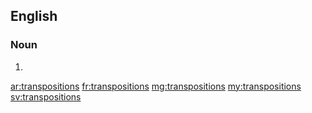 ==English==

===Noun===
{{head|en}}

# {{plural of|transposition}}

[[ar:transpositions]]
[[fr:transpositions]]
[[mg:transpositions]]
[[my:transpositions]]
[[sv:transpositions]]